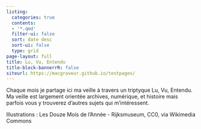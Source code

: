```yaml
---
listing:
  categories: true
  contents:
  - '*.qmd'
  filter-ui: false
  sort: date desc
  sort-ui: false
  type: grid
page-layout: full
title: Lu, Vu, Entendu
title-block-bannerrR: false
siteurl: https://macgraveur.github.io/testpages/
---
```


Chaque mois je partage ici ma veille à travers un triptyque Lu, Vu, Entendu. Ma veille est largement orientée archives, numérique, et histoire mais parfois vous y trouverez d'autres sujets qui m'intéressent.

Illustrations : Les Douze Mois de l'Année - Rijksmuseum, CC0, via Wikimedia Commons